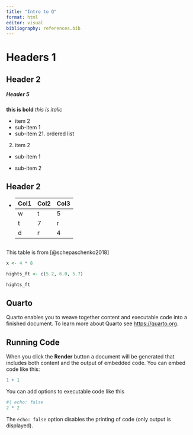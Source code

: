 ```yaml
---
title: "Intro to Q"
format: html
editor: visual
bibliography: references.bib
---
```


# Headers 1

## Header 2

##### Header 5

**this is bold** *this is italic*

-   item 2
-   sub-item 1
-   sub-item 21. ordered list

2.  item 2

-   sub-item 1

-   sub-item 2

## Header 2

-   <div>

    | Col1 | Col2 | Col3 |
    |------|------|------|
    | w    | t    | 5    |
    | t    | 7    | r    |
    | d    | r    | 4    |

    ## 

    </div>

This table is from [@schepaschenko2018]

```r

x <- 4 * 8

hights_ft <- c(5.2, 6.0, 5.7)

hights_ft
```

## Quarto

Quarto enables you to weave together content and executable code into a finished document. To learn more about Quarto see <https://quarto.org>.

## Running Code

When you click the **Render** button a document will be generated that includes both content and the output of embedded code. You can embed code like this:

```r
1 + 1
```

You can add options to executable code like this

```r
#| echo: false
2 * 2
```

The `echo: false` option disables the printing of code (only output is displayed).
